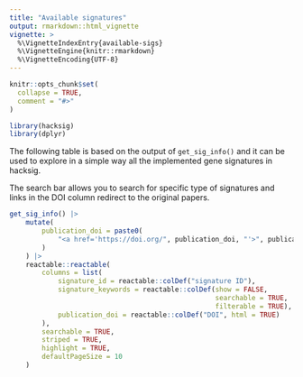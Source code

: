 ```yaml
---
title: "Available signatures"
output: rmarkdown::html_vignette
vignette: >
  %\VignetteIndexEntry{available-sigs}
  %\VignetteEngine{knitr::rmarkdown}
  %\VignetteEncoding{UTF-8}
---
```


```r
knitr::opts_chunk$set(
  collapse = TRUE,
  comment = "#>"
)
```

```r
library(hacksig)
library(dplyr)
```

The following table is based on the output of `get_sig_info()` and it can be used 
to explore in a simple way all the implemented gene signatures in hacksig.

The search bar allows you to search for specific type of signatures and links in 
the DOI column redirect to the original papers.

```r
get_sig_info() |> 
    mutate(
        publication_doi = paste0(
            "<a href='https://doi.org/", publication_doi, "'>", publication_doi, "</a>"
        )
    ) |> 
    reactable::reactable(
        columns = list(
            signature_id = reactable::colDef("signature ID"),
            signature_keywords = reactable::colDef(show = FALSE, 
                                                   searchable = TRUE, 
                                                   filterable = TRUE),
            publication_doi = reactable::colDef("DOI", html = TRUE)
        ),
        searchable = TRUE,
        striped = TRUE,
        highlight = TRUE,
        defaultPageSize = 10
    )
```
